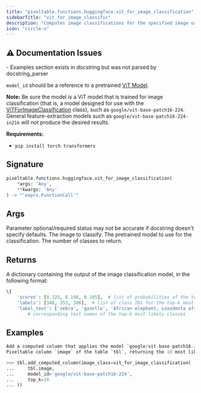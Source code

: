 ```yaml
---
title: "pixeltable.functions.huggingface.vit_for_image_classification"
sidebarTitle: "vit_for_image_classific"
description: "Computes image classifications for the specified image using a Vision Transformer (ViT) model."
icon: "circle-u"
---
```

## ⚠️ Documentation Issues

<Warning>
- Examples section exists in docstring but was not parsed by docstring_parser
</Warning>

`model_id` should be a reference to a pretrained [ViT Model](https://huggingface.co/docs/transformers/en/model_doc/vit).

**Note:** Be sure the model is a ViT model that is trained for image classification (that is, a model designed for use with the [ViTForImageClassification](https://huggingface.co/docs/transformers/en/model_doc/vit#transformers.ViTForImageClassification) class), such as `google/vit-base-patch16-224`. General feature-extraction models such as `google/vit-base-patch16-224-in21k` will not produce the desired results.

**Requirements:**

- `pip install torch transformers`


## Signature

```python
pixeltable.functions.huggingface.vit_for_image_classification(
    *args: 'Any',
    **kwargs: 'Any'
) -> "'exprs.FunctionCall'"
```

## Args

<Note>
Parameter optional/required status may not be accurate if docstring doesn't specify defaults.
</Note>

<ParamField path="image" type="string" required>
  The image to classify.


</ParamField>

<ParamField path="model_id" type="string" required>
  The pretrained model to use for the classification.


</ParamField>

<ParamField path="top_k" type="string" required>
  The number of classes to return.


</ParamField>

## Returns

<ResponseField name="return" type="any" required>
  A dictionary containing the output of the image classification model, in the following format:

``` python
\{
    'scores': [0.325, 0.198, 0.105],  # list of probabilities of the top-k most likely classes
    'labels': [340, 353, 386],  # list of class IDs for the top-k most likely classes
    'label_text': ['zebra', 'gazelle', 'African elephant, Loxodonta africana'],
        # corresponding text names of the top-k most likely classes
```


</ResponseField>

## Examples

```python
Add a computed column that applies the model `google/vit-base-patch16-224` to an existing
Pixeltable column `image` of the table `tbl`, returning the 10 most likely classes for each image:

>>> tbl.add_computed_column(image_class=vit_for_image_classification(
...     tbl.image,
...     model_id='google/vit-base-patch16-224',
...     top_k=10
... ))
```

